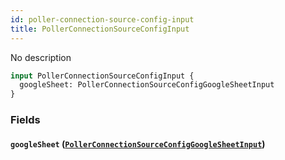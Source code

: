 ```yaml
---
id: poller-connection-source-config-input
title: PollerConnectionSourceConfigInput
---
```



No description

```graphql
input PollerConnectionSourceConfigInput {
  googleSheet: PollerConnectionSourceConfigGoogleSheetInput
}
```


### Fields

#### `googleSheet` ([`PollerConnectionSourceConfigGoogleSheetInput`](../../references/inputs/poller-connection-source-config-google-sheet-input))






